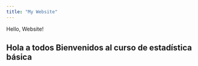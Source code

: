```yaml
---
title: "My Website"
---
```


Hello, Website!

## Hola a todos Bienvenidos al curso de estadística básica